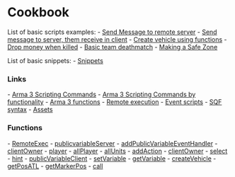= Cookbook =
List of basic scripts examples:
- [[Send Message to remote server]]
- [[Send message to server, them receive in client]]
- [[Create vehicle using functions]]
- [[Drop money when killed]]
- [[Basic team deathmatch]]
- [[Making a Safe Zone]]

List of basic snippets:
- [[Snippets]]

=== Links ===
- [[https://community.bistudio.com/wiki/Category:Scripting_Commands|Arma 3 Scripting Commands]]
- [[https://community.bistudio.com/wiki/Scripting_Commands_by_Functionality|Arma 3 Scripting Commands by functionality]]
- [[https://community.bistudio.com/wiki/Category:Arma_3:_Functions|Arma 3 functions]]
- [[https://community.bistudio.com/wiki/Category:Arma_3:_Remote_Execution|Remote execution]]
- [[https://community.bistudio.com/wiki/Event_Scripts|Event scripts]]
- [[https://community.bistudio.com/wiki/SQF_syntax|SQF syntax]]
- [[https://community.bistudio.com/wiki/Category:Arma_3:_Assets|Assets]]


=== Functions ===
- [[https://community.bistudio.com/~/remoteExec|RemoteExec]]
- [[https://community.bistudio.com/wiki/publicVariableServer|publicvariableServer]]
- [[https://community.bistudio.com/wiki/addPublicVariableEventHandler|addPublicVariableEventHandler]]
- [[https://community.bistudio.com/wiki/clientOwner|clientOwner]]
- [[https://community.bistudio.com/wiki/player|player]]
- [[https://community.bistudio.com/wiki/allPlayers|allPlayer]]
- [[https://community.bistudio.com/wiki/allUnits|allUnits]]
- [[https://community.bistudio.com/wiki/addAction|addAction]]
- [[https://community.bistudio.com/wiki/clientOwner|clientOwner]]
- [[https://community.bistudio.com/wiki/select|select]]
- [[https://community.bistudio.com/wiki/hint|hint]]
- [[https://community.bistudio.com/wiki/publicVariableClient|publicVariableClient]]
- [[https://community.bistudio.com/wiki/setVariable|setVariable]]
- [[https://community.bistudio.com/wiki/getVariable|getVariable]]
- [[https://community.bistudio.com/wiki/createVehicle|createVehicle]]
- [[https://community.bistudio.com/wiki/getPosATL|getPosATL]]
- [[https://community.bistudio.com/wiki/getMarkerPos|getMarkerPos]]
- [[https://community.bistudio.com/wiki/call|call]]
